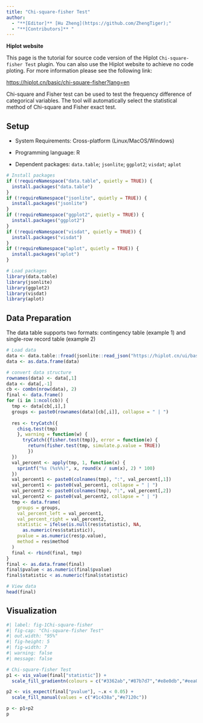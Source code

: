 ```yaml
---
title: "Chi-square-fisher Test"
author:
  - "**[Editor]** [Hu Zheng](https://github.com/ZhengTiger);"
  - "**[Contributors]** "
---
```


::: callout-note
**Hiplot website**

This page is the tutorial for source code version of the Hiplot `Chi-square-fisher Test` plugin. You can also use the Hiplot website to achieve no code ploting. For more information please see the following link:

<https://hiplot.cn/basic/chi-square-fisher?lang=en>
:::

Chi-square and Fisher test can be used to test the frequency difference of categorical variables. The tool will automatically select the statistical method of Chi-square and Fisher exact test.

## Setup

-   System Requirements: Cross-platform (Linux/MacOS/Windows)

-   Programming language: R

-   Dependent packages: `data.table`; `jsonlite`; `ggplot2`; `visdat`; `aplot`

```r
# Install packages
if (!requireNamespace("data.table", quietly = TRUE)) {
  install.packages("data.table")
}
if (!requireNamespace("jsonlite", quietly = TRUE)) {
  install.packages("jsonlite")
}
if (!requireNamespace("ggplot2", quietly = TRUE)) {
  install.packages("ggplot2")
}
if (!requireNamespace("visdat", quietly = TRUE)) {
  install.packages("visdat")
}
if (!requireNamespace("aplot", quietly = TRUE)) {
  install.packages("aplot")
}

# Load packages
library(data.table)
library(jsonlite)
library(ggplot2)
library(visdat)
library(aplot)
```

## Data Preparation

The data table supports two formats: contingency table (example 1) and single-row record table (example 2)

```r
# Load data
data <- data.table::fread(jsonlite::read_json("https://hiplot.cn/ui/basic/chi-square-fisher/data.json")$exampleData[[1]]$textarea[[1]])
data <- as.data.frame(data)

# convert data structure
rownames(data) <- data[,1]
data <- data[,-1]
cb <- combn(nrow(data), 2)
final <- data.frame()
for (i in 1:ncol(cb)) {
  tmp <- data[cb[,i],]
  groups <- paste0(rownames(data)[cb[,i]], collapse = " | ")
  
  res <- tryCatch({
    chisq.test(tmp)
    }, warning = function(w) {
      tryCatch({fisher.test(tmp)}, error = function(e) {
        return(fisher.test(tmp, simulate.p.value = TRUE))
        })
  })
  val_percent <- apply(tmp, 1, function(x) {
    sprintf("%s (%s%%)", x, round(x / sum(x), 2) * 100)
  })
  val_percent1 <- paste0(colnames(tmp), ":", val_percent[,1])
  val_percent1 <- paste0(val_percent1, collapse = " | ")
  val_percent2 <- paste0(colnames(tmp), ":", val_percent[,2])
  val_percent2 <- paste0(val_percent2, collapse = " | ")
  tmp <- data.frame(
    groups = groups,
    val_percent_left = val_percent1,
    val_percent_right = val_percent2,
    statistic = ifelse(is.null(res$statistic), NA,
      as.numeric(res$statistic)),
    pvalue = as.numeric(res$p.value),
    method = res$method
  )
  final <- rbind(final, tmp)
}
final <- as.data.frame(final)
final$pvalue < as.numeric(final$pvalue)
final$statistic < as.numeric(final$statistic)

# View data
head(final)
```

## Visualization

```r
#| label: fig-1Chi-square-fisher
#| fig-cap: "Chi-square-fisher Test"
#| out.width: "95%"
#| fig-height: 5
#| fig-width: 7
#| warning: false
#| message: false

# Chi-square-fisher Test
p1 <- vis_value(final["statistic"]) + 
  scale_fill_gradientn(colours = c("#3362ab","#87b7d7","#e8e0db","#eea07d","#ad1c2e"))

p2 <- vis_expect(final["pvalue"], ~.x < 0.05) +
  scale_fill_manual(values = c("#1c438a","#e7120c"))

p <- p1+p2
p
```

